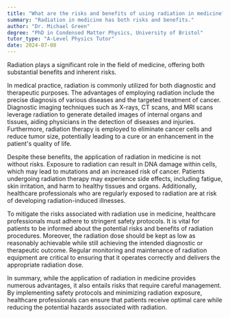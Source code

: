```yaml
---
title: "What are the risks and benefits of using radiation in medicine?"
summary: "Radiation in medicine has both risks and benefits."
author: "Dr. Michael Green"
degree: "PhD in Condensed Matter Physics, University of Bristol"
tutor_type: "A-Level Physics Tutor"
date: 2024-07-08
---
```


Radiation plays a significant role in the field of medicine, offering both substantial benefits and inherent risks.

In medical practice, radiation is commonly utilized for both diagnostic and therapeutic purposes. The advantages of employing radiation include the precise diagnosis of various diseases and the targeted treatment of cancer. Diagnostic imaging techniques such as X-rays, CT scans, and MRI scans leverage radiation to generate detailed images of internal organs and tissues, aiding physicians in the detection of diseases and injuries. Furthermore, radiation therapy is employed to eliminate cancer cells and reduce tumor size, potentially leading to a cure or an enhancement in the patient's quality of life.

Despite these benefits, the application of radiation in medicine is not without risks. Exposure to radiation can result in DNA damage within cells, which may lead to mutations and an increased risk of cancer. Patients undergoing radiation therapy may experience side effects, including fatigue, skin irritation, and harm to healthy tissues and organs. Additionally, healthcare professionals who are regularly exposed to radiation are at risk of developing radiation-induced illnesses.

To mitigate the risks associated with radiation use in medicine, healthcare professionals must adhere to stringent safety protocols. It is vital for patients to be informed about the potential risks and benefits of radiation procedures. Moreover, the radiation dose should be kept as low as reasonably achievable while still achieving the intended diagnostic or therapeutic outcome. Regular monitoring and maintenance of radiation equipment are critical to ensuring that it operates correctly and delivers the appropriate radiation dose.

In summary, while the application of radiation in medicine provides numerous advantages, it also entails risks that require careful management. By implementing safety protocols and minimizing radiation exposure, healthcare professionals can ensure that patients receive optimal care while reducing the potential hazards associated with radiation.
    